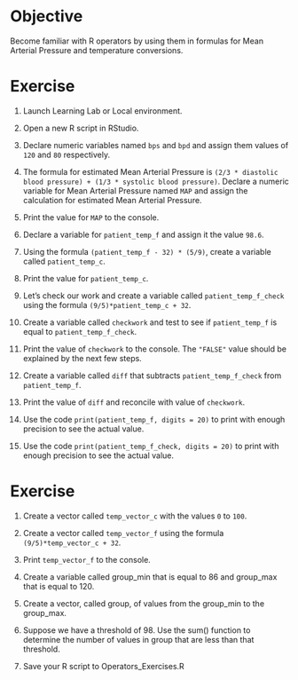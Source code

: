 # **Objective**

Become familiar with R operators by using them in formulas for Mean Arterial Pressure and temperature conversions.

# **Exercise**

1.  Launch Learning Lab or Local environment.

2.  Open a new R script in RStudio.

3.  Declare numeric variables named `bps` and `bpd` and assign them values of `120` and `80` respectively.

4.  The formula for estimated Mean Arterial Pressure is `(2/3 * diastolic blood pressure) + (1/3 * systolic blood pressure)`. Declare a numeric variable for Mean Arterial Pressure named `MAP` and assign the calculation for estimated Mean Arterial Pressure.

5.  Print the value for `MAP` to the console.

6.  Declare a variable for `patient_temp_f` and assign it the value `98.6`.

7.  Using the formula `(patient_temp_f - 32) * (5/9)`, create a variable called `patient_temp_c`.

8.  Print the value for `patient_temp_c`.

9.  Let’s check our work and create a variable called `patient_temp_f_check` using the formula `(9/5)*patient_temp_c + 32`.

10. Create a variable called `checkwork` and test to see if `patient_temp_f` is equal to `patient_temp_f_check`.

11. Print the value of `checkwork` to the console. The `"FALSE"` value should be explained by the next few steps.

12. Create a variable called `diff` that subtracts `patient_temp_f_check` from `patient_temp_f`.

13. Print the value of `diff` and reconcile with value of `checkwork`.

14. Use the code `print(patient_temp_f, digits = 20)` to print with enough precision to see the actual value.

15. Use the code `print(patient_temp_f_check, digits = 20)` to print with enough precision to see the actual value.

# **Exercise**

1.  Create a vector called `temp_vector_c` with the values `0` to `100`.

2.  Create a vector called `temp_vector_f` using the formula `(9/5)*temp_vector_c + 32`.

3.  Print `temp_vector_f` to the console.

4.  Create a variable called group_min that is equal to 86 and group_max that is equal to 120.

5.  Create a vector, called group, of values from the group_min to the group_max.

6.  Suppose we have a threshold of 98. Use the sum() function to determine the number of values in group that are less than that threshold.

7.  Save your R script to Operators_Exercises.R
